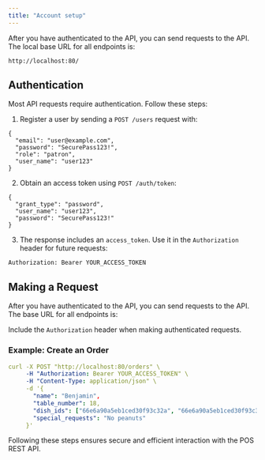 ```yaml
---
title: "Account setup"
---
```


After you have authenticated to the API, you can send requests to the API. The local base URL for all endpoints is:

 `http://localhost:80/` 

## Authentication

Most API requests require authentication. Follow these steps:

1. Register a user by sending a `POST /users` request with:

```
{
  "email": "user@example.com",
  "password": "SecurePass123!",
  "role": "patron",
  "user_name": "user123"
}
```

2. Obtain an access token using `POST /auth/token`:

```
{
  "grant_type": "password",
  "user_name": "user123",
  "password": "SecurePass123!"
}
```

3. The response includes an `access_token`. Use it in the `Authorization` header for future requests:

```
Authorization: Bearer YOUR_ACCESS_TOKEN
```

## Making a Request

After you have authenticated to the API, you can send requests to the API. The base URL for all endpoints is:

Include the `Authorization` header when making authenticated requests.

### Example: Create an Order

```yaml
curl -X POST "http://localhost:80/orders" \
     -H "Authorization: Bearer YOUR_ACCESS_TOKEN" \
     -H "Content-Type: application/json" \
     -d '{
       "name": "Benjamin",
       "table_number": 18,
       "dish_ids": ["66e6a90a5eb1ced30f93c32a", "66e6a90a5eb1ced30f93c31e"],
       "special_requests": "No peanuts"
     }'
```

Following these steps ensures secure and efficient interaction with the POS REST API.